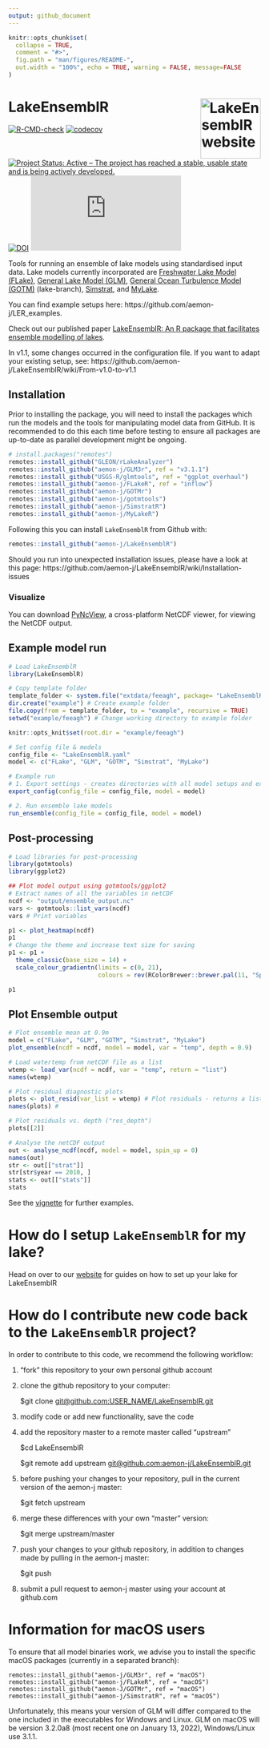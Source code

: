 ```yaml
---
output: github_document
---
```


<!-- README.md is generated from README.Rmd. Please edit that file -->

```r
knitr::opts_chunk$set(
  collapse = TRUE,
  comment = "#>",
  fig.path = "man/figures/README-",
  out.width = "100%", echo = TRUE, warning = FALSE, message=FALSE
)
```

# LakeEnsemblR <a href="https://aemon-j.github.io/LakeEnsemblR/"><img src="man/figures/logo.png" alt="LakeEnsemblR website" align="right" height="120"/></a>

<!-- badges: start -->
[![R-CMD-check](https://github.com/aemon-j/LakeEnsemblR/workflows/R-CMD-check/badge.svg)](https://github.com/aemon-j/LakeEnsemblR/actions) [![codecov](https://codecov.io/github/aemon-j/LakeEnsemblR/branch/master/graphs/badge.svg)](https://codecov.io/github/aemon-j/LakeEnsemblR/) [![Project Status: Active – The project has reached a stable, usable state and is being actively developed.](https://www.repostatus.org/badges/latest/active.svg)](https://www.repostatus.org/#active)
[![DOI](https://zenodo.org/badge/217581132.svg)](https://zenodo.org/badge/latestdoi/217581132)
[![Citation Badge](https://api.juleskreuer.eu/citation-badge.php?doi=10.1016/j.envsoft.2021.105101)](https://juleskreuer.eu/projekte/citation-badge/)
<!-- badges: end -->

Tools for running an ensemble of lake models using standardised input data. Lake models currently incorporated are [Freshwater Lake Model (FLake)](http://www.flake.igb-berlin.de/), [General Lake Model (GLM)](http://aed.see.uwa.edu.au/research/models/GLM/), [General Ocean Turbulence Model (GOTM)](https://gotm.net/) (lake-branch), [Simstrat](https://www.eawag.ch/en/department/surf/projects/simstrat/), and [MyLake](https://github.com/biogeochemistry/MyLake_public).

You can find example setups here: https://github.com/aemon-j/LER_examples.

Check out our published paper [LakeEnsemblR: An R package that facilitates ensemble modelling of lakes](https://doi.org/10.1016/j.envsoft.2021.105101).

In v1.1, some changes occurred in the configuration file. If you want to adapt your existing setup, see: https://github.com/aemon-j/LakeEnsemblR/wiki/From-v1.0-to-v1.1
  

## Installation

Prior to installing the package, you will need to install the packages which run the models and the tools for manipulating model data from GitHub. It is recommended to do this each time before testing to ensure all packages are up-to-date as parallel development might be ongoing.

``` r
# install.packages("remotes")
remotes::install_github("GLEON/rLakeAnalyzer")
remotes::install_github("aemon-j/GLM3r", ref = "v3.1.1")
remotes::install_github("USGS-R/glmtools", ref = "ggplot_overhaul")
remotes::install_github("aemon-j/FLakeR", ref = "inflow")
remotes::install_github("aemon-j/GOTMr")
remotes::install_github("aemon-j/gotmtools")
remotes::install_github("aemon-j/SimstratR")
remotes::install_github("aemon-j/MyLakeR")
```

Following this you can install `LakeEnsemblR` from Github with:

``` r
remotes::install_github("aemon-j/LakeEnsemblR")
```

Should you run into unexpected installation issues, please have a look at this page: https://github.com/aemon-j/LakeEnsemblR/wiki/Installation-issues

### Visualize

You can download [PyNcView](http://sourceforge.net/projects/pyncview/), a cross-platform NetCDF viewer, for viewing the NetCDF output.

## Example model run

```r

# Load LakeEnsemblR
library(LakeEnsemblR)

# Copy template folder
template_folder <- system.file("extdata/feeagh", package= "LakeEnsemblR")
dir.create("example") # Create example folder
file.copy(from = template_folder, to = "example", recursive = TRUE)
setwd("example/feeagh") # Change working directory to example folder

```

```r
knitr::opts_knit$set(root.dir = "example/feeagh")
```

```r

# Set config file & models
config_file <- "LakeEnsemblR.yaml"
model <- c("FLake", "GLM", "GOTM", "Simstrat", "MyLake")

# Example run
# 1. Export settings - creates directories with all model setups and exports settings from the LER configuration file
export_config(config_file = config_file, model = model)

# 2. Run ensemble lake models
run_ensemble(config_file = config_file, model = model)
```


## Post-processing

```r

# Load libraries for post-processing
library(gotmtools)
library(ggplot2)

## Plot model output using gotmtools/ggplot2
# Extract names of all the variables in netCDF
ncdf <- "output/ensemble_output.nc"
vars <- gotmtools::list_vars(ncdf)
vars # Print variables

p1 <- plot_heatmap(ncdf)
p1
# Change the theme and increase text size for saving
p1 <- p1 +
  theme_classic(base_size = 14) + 
  scale_colour_gradientn(limits = c(0, 21),
                         colours = rev(RColorBrewer::brewer.pal(11, "Spectral")))

p1

```

## Plot Ensemble output

```r
# Plot ensemble mean at 0.9m
model = c("FLake", "GLM", "GOTM", "Simstrat", "MyLake")
plot_ensemble(ncdf = ncdf, model = model, var = "temp", depth = 0.9)

# Load watertemp from netCDF file as a list
wtemp <- load_var(ncdf = ncdf, var = "temp", return = "list")
names(wtemp)

# Plot residual diagnostic plots
plots <- plot_resid(var_list = wtemp) # Plot residuals - returns a list of plots
names(plots) #

# Plot residuals vs. depth ("res_depth")
plots[[2]]

# Analyse the netCDF output
out <- analyse_ncdf(ncdf, model = model, spin_up = 0)
names(out)
str <- out[["strat"]]
str[str$year == 2010, ]
stats <- out[["stats"]]
stats
```

See the [vignette](articles/lakeensemblr-overview.html) for further examples.


# How do I setup `LakeEnsemblR` for my lake?

Head on over to our [website](https://aemon-j.github.io/LakeEnsemblR/index.html) for guides on how to set up your lake for LakeEnsemblR

# How do I contribute new code back to the `LakeEnsemblR` project?

In order to contribute to this code, we recommend the following workflow:

1.  "fork" this repository to your own personal github account

2.  clone the github repository to your computer:

    $git clone <git@github.com:USER_NAME/LakeEnsemblR.git>

3.  modify code or add new functionality, save the code

4.  add the repository master to a remote master called "upstream"

    $cd LakeEnsemblR

    $git remote add upstream <git@github.com:aemon-j/LakeEnsemblR.git>

5.  before pushing your changes to your repository, pull in the current version of the aemon-j master:

    $git fetch upstream

6.  merge these differences with your own "master" version:

    $git merge upstream/master

7.  push your changes to your github repository, in addition to changes made by pulling in the aemon-j master:

    $git push

8.  submit a pull request to aemon-j master using your account at github.com


# Information for macOS users

To ensure that all model binaries work, we advise you to install the specific macOS packages (currently in a separated branch):
```
remotes::install_github("aemon-j/GLM3r", ref = "macOS")
remotes::install_github("aemon-j/FLakeR", ref = "macOS")
remotes::install_github("aemon-J/GOTMr", ref = "macOS")
remotes::install_github("aemon-j/SimstratR", ref = "macOS")
```

Unfortunately, this means your version of GLM will differ compared to the one included in the executables for Windows and Linux. GLM on macOS will be version 3.2.0a8 (most recent one on January 13, 2022), Windows/Linux use 3.1.1. 
